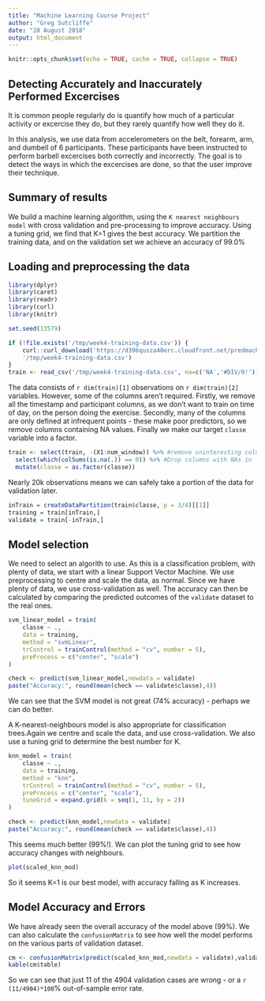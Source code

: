 ```yaml
---
title: "Machine Learning Course Project"
author: "Greg Sutcliffe"
date: "28 August 2018"
output: html_document
---
```


```r
knitr::opts_chunk$set(echo = TRUE, cache = TRUE, collapse = TRUE)
```

## Detecting Accurately and Inaccurately Performed Excercises

It is common people regularly do is quantify how much of a particular activity or excercise they do, but they rarely quantify how well they do it.

In this analysis, we use data from accelerometers on the belt, forearm, arm, and dumbell of 6 participants. These participants have been instructed to perform barbell excercises both correctly and incorrectly. The goal is to detect the ways in which the excercises are done, so that the user improve their technique.

## Summary of results

We build a machine learning algorithm, using the `K nearest neighbours model` with cross validation and pre-processing to improve accuracy. Using a tuning grid, we find that K=1 gives the best accuracy. We partition the training data, and on the validation set we achieve an accuracy of 99.0%

## Loading and preprocessing the data

```r
library(dplyr)
library(caret)
library(readr)
library(curl)
library(knitr)

set.seed(13579)

if (!file.exists('/tmp/week4-training-data.csv')) {
    curl::curl_download('https://d396qusza40orc.cloudfront.net/predmachlearn/pml-training.csv',
    '/tmp/week4-training-data.csv')
}
train <- read_csv('/tmp/week4-training-data.csv', na=c('NA','#DIV/0!'))
```

The data consists of `r dim(train)[1]` observations on `r dim(train)[2]` variables. However, some of the columns aren't required. Firstly, we remove all the timestamp and participant columns, as we don't want to train on time of day, on the person doing the exercise. Secondly, many of the columns are only defined at infrequent points - these make poor predictors, so we remove columns containing NA values. Finally we make our target `classe` variable into a factor.

```r
train <- select(train, -(X1:num_window)) %>% #remove uninteresting columns
  select(which(colSums(is.na(.)) == 0)) %>% #Drop columns with NAs in
  mutate(classe = as.factor(classe))
```

Nearly 20k observations means we can safely take a portion of the data for validation later.

```r
inTrain = createDataPartition(train$classe, p = 3/4)[[1]]
training = train[inTrain,]
validate = train[-inTrain,]
```

## Model selection

We need to select an algorith to use. As this is a classification problem, with plenty of data, we start with a linear Support Vector Machine. We use preprocessing to centre and scale the data, as normal. Since we have plenty of data, we use cross-validation as well. The accuracy can then be calculated by comparing the predicted outcomes of the `validate` dataset to the real ones.

```r
svm_linear_model = train(
    classe ~ .,
    data = training,
    method = "svmLinear",
    trControl = trainControl(method = "cv", number = 5),
    preProcess = c("center", "scale")
)
```
```r
check <- predict(svm_linear_model,newdata = validate)
paste("Accuracy:", round(mean(check == validate$classe),4))
```

We can see that the SVM model is not great (74% accuracy) - perhaps we can do better. 

A K-nearest-neighbours model is also appropriate for classification trees.Again we centre and scale the data, and use cross-validation. We also use a tuning grid to determine the best number for K.

```r
knn_model = train(
    classe ~ .,
    data = training,
    method = "knn",
    trControl = trainControl(method = "cv", number = 5),
    preProcess = c("center", "scale"),
    tuneGrid = expand.grid(k = seq(1, 11, by = 2))
)
```
```r
check <- predict(knn_model,newdata = validate)
paste("Accuracy:", round(mean(check == validate$classe),4))
```

This seems much better (99%!). We can plot the tuning grid to see how accuracy changes with neighbours.

```r
plot(scaled_knn_mod)
```

So it seems K=1 is our best model, with accuracy falling as K increases.

## Model Accuracy and Errors

We have already seen the overall accuracy of the model above (99%). We can also calculate the `confusionMatrix` to see how well the model performs on the various parts of validation dataset.

```r
cm <- confusionMatrix(predict(scaled_knn_mod,newdata = validate),validate$classe)
kable(cm$table)
```

So we can see that just 11 of the 4904 validation cases are wrong - or a `r (11/4904)*100`% out-of-sample error rate.